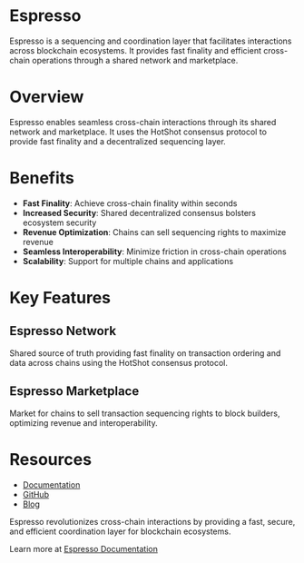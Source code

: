 # Espresso

Espresso is a sequencing and coordination layer that facilitates interactions across blockchain ecosystems. It provides fast finality and efficient cross-chain operations through a shared network and marketplace.

# Overview

Espresso enables seamless cross-chain interactions through its shared network and marketplace. It uses the HotShot consensus protocol to provide fast finality and a decentralized sequencing layer.

# Benefits

- **Fast Finality**: Achieve cross-chain finality within seconds
- **Increased Security**: Shared decentralized consensus bolsters ecosystem security
- **Revenue Optimization**: Chains can sell sequencing rights to maximize revenue
- **Seamless Interoperability**: Minimize friction in cross-chain operations
- **Scalability**: Support for multiple chains and applications

# Key Features

## Espresso Network

Shared source of truth providing fast finality on transaction ordering and data across chains using the HotShot consensus protocol.

## Espresso Marketplace

Market for chains to sell transaction sequencing rights to block builders, optimizing revenue and interoperability.

# Resources

- [Documentation](https://docs.espressosys.com)
- [GitHub](https://github.com/EspressoSystems)
- [Blog](https://medium.com/espresso-systems)

Espresso revolutionizes cross-chain interactions by providing a fast, secure, and efficient coordination layer for blockchain ecosystems.

Learn more at [Espresso Documentation](https://docs.espressosys.com)